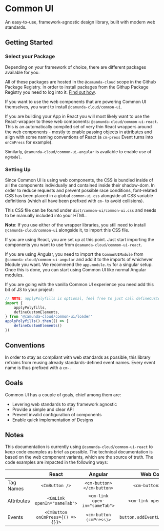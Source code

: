 
<Meta title="Introduction" />

# Common UI

An easy-to-use, framework-agnostic design library, built with modern web standards.

## Getting Started

### Select your Package

Depending on your framework of choice, there are different packages available for you:

All of these packages are hosted in the `@camunda-cloud` scope in the Github Package Registry.
In order to install packages from the Githup Package Registry you need to log into it. [Find out how](https://github.com/features/packages).

If you want to use the web components that are powering Common UI themselves, you want to install `@camunda-cloud/common-ui`.

If you are building your App in React you will most likely want to use the React-wrapper to these web components: `@camunda-cloud/common-ui-react`.
This is an automatically compiled set of very thin React wrappers around the web components - mostly to enable passing objects in attributes and
align with some naming conventions of React (a `cm-press` Event turns into `onCmPress` for example).

Similarly, `@camunda-cloud/common-ui-angular` is available to enable use of `ngModel`.

### Setting Up

Since Common UI is using web components, the CSS is bundled inside of all the components individually and contained inside their shadow-dom.
In order to reduce requests and prevent possible race conditions, font-related CSS has been placed in a global `common-ui.css` alongside all
CSS variable definitions (which all have been prefixed with `cm-` to avoid collisions).

This CSS file can be found under `dist/common-ui/common-ui.css` and needs to be manually included into your HTML.

**Note:** If you use either of the wrapper libraries, you still need to install `@camunda-cloud/common-ui` alongside it, to import this CSS file.

If you are using React, you are set up at this point. Just start importing the components you want to use from `@camunda-cloud/common-ui-react`.

If you are using Angular, you need to import the `CommonUIModule` from `@camunda-cloud/common-ui-angular` and add it to the imports of whichever
Module you want. We recommend the `app.module.ts` for a singular setup. Once this is done, you can start using Common UI like normal Angular modules.

If you are going with the vanilla Common UI experience you need add this bit of JS to your project:

```javascript
// NOTE: applyPolyfills is optional, feel free to just call defineCustomElements() if you are targeting evergreen browsers.
import {
	applyPolyfills,
	defineCustomElements,
} from '@camunda-cloud/common-ui/loader'
applyPolyfills().then(() => {
	defineCustomElements()
})
```

## Conventions

In order to stay as compliant with web standards as possible, this library refrains from reusing already standards-defined event names.
Every event name is thus prefixed with a `cm-`.

## Goals

Common UI has a couple of goals, chief among them are:

- Levering web standards to stay framework agnostic
- Provide a simple and clear API
- Prevent invalid configuration of components
- Enable quick implementation of Designs

## Notes

This documentation is currently using `@camunda-cloud/common-ui-react` to keep code examples as brief as possible.
The technical documentation is based on the web component variants, which are the source of truth. The code examples are impacted in the following ways:

|            |               React               |            Angular            |            Web Components            |
| ---------- | :-------------------------------: | :---------------------------: | :----------------------------------: |
| Tag Names  |          `<CmButton />`           |   `<cm-button></cm-button>`   |      `<cm-button></cm-button>`       |
| Attributes |    `<CmLink openIn="sameTab">`    | `<cm-link open-in="sameTab">` |    `<cm-link open-in="sameTab">`     |
| Events     | `<CmButton onCmPress={() => {}}>` |    `<cm-button (cmPress)>`    | `button.addEventListener("cmPress")` |
